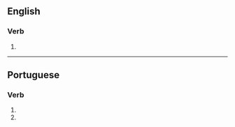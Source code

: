 ==English==

===Verb===
{{head|en|misspelling}}

# {{misspelling of|acquiesce|lang=en}}

----

==Portuguese==

===Verb===
{{pt-verb-form}}

# {{pt-verb form of|aquiescer|er|indicative|present|singular|third}}
# {{pt-verb form of|aquiescer|er|imperative|affirmative|singular|second}}